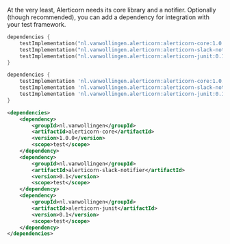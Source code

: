 
At the very least, Alerticorn needs its core library and a notifier. Optionally (though recommended), you can add a
dependency for integration with your test framework.

<Tabs>
<TabItem value="Kotlin" label="build.gradle.kts">

```kotlin
dependencies {
    testImplementation("nl.vanwollingen.alerticorn:alerticorn-core:1.0.0") //Always required
    testImplementation("nl.vanwollingen.alerticorn:alerticorn-slack-notifier:0.1") //To use Slack
    testImplementation("nl.vanwollingen.alerticorn:alerticorn-junit:0.1") //Optional: to integrate with JUnit
}
```

</TabItem>
<TabItem value="Groovy" label="build.gradle">

```groovy
dependencies {
    testImplementation 'nl.vanwollingen.alerticorn:alerticorn-core:1.0.0'
    testImplementation 'nl.vanwollingen.alerticorn:alerticorn-slack-notifier:0.1'
    testImplementation 'nl.vanwollingen.alerticorn:alerticorn-junit:0.1'
}
```

</TabItem>
<TabItem value="Maven" label="pom.xml">

```xml
<dependencies>
    <dependency>
        <groupId>nl.vanwollingen</groupId>
        <artifactId>alerticorn-core</artifactId>
        <version>1.0.0</version>
        <scope>test</scope>
    </dependency>
    <dependency>
        <groupId>nl.vanwollingen</groupId>
        <artifactId>alerticorn-slack-notifier</artifactId>
        <version>0.1</version>
        <scope>test</scope>
    </dependency>
    <dependency>
        <groupId>nl.vanwollingen</groupId>
        <artifactId>alerticorn-junit</artifactId>
        <version>0.1</version>
        <scope>test</scope>
    </dependency>
</dependencies>
```

</TabItem>
</Tabs>